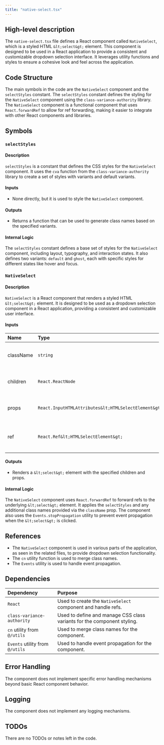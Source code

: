 ```yaml
---
title: "native-select.tsx"
---
```


## High-level description

The `native-select.tsx` file defines a React component called `NativeSelect`, which is a styled HTML `&lt;select&gt;` element. This component is designed to be used in a React application to provide a consistent and customizable dropdown selection interface. It leverages utility functions and styles to ensure a cohesive look and feel across the application.

## Code Structure

The main symbols in the code are the `NativeSelect` component and the `selectStyles` constant. The `selectStyles` constant defines the styling for the `NativeSelect` component using the `class-variance-authority` library. The `NativeSelect` component is a functional component that uses `React.forwardRef` to allow for ref forwarding, making it easier to integrate with other React components and libraries.

## Symbols

### `selectStyles`
#### Description
`selectStyles` is a constant that defines the CSS styles for the `NativeSelect` component. It uses the `cva` function from the `class-variance-authority` library to create a set of styles with variants and default variants.

#### Inputs
- None directly, but it is used to style the `NativeSelect` component.

#### Outputs
- Returns a function that can be used to generate class names based on the specified variants.

#### Internal Logic
The `selectStyles` constant defines a base set of styles for the `NativeSelect` component, including layout, typography, and interaction states. It also defines two variants: `default` and `ghost`, each with specific styles for different states like hover and focus.

### `NativeSelect`
#### Description
`NativeSelect` is a React component that renders a styled HTML `&lt;select&gt;` element. It is designed to be used as a dropdown selection component in a React application, providing a consistent and customizable user interface.

#### Inputs
| Name      | Type                                           | Description                                      |
|:----------|:----------------------------------------------|:-------------------------------------------------|
| className | `string`                                       | Additional class names to apply to the component.|
| children  | `React.ReactNode`                              | The options to be rendered within the `&lt;select&gt;`.|
| props     | `React.InputHTMLAttributes&lt;HTMLSelectElement&gt;` | Additional props to be passed to the `&lt;select&gt;`. |
| ref       | `React.Ref&lt;HTMLSelectElement&gt;`                 | Ref to be forwarded to the `&lt;select&gt;` element.   |

#### Outputs
- Renders a `&lt;select&gt;` element with the specified children and props.

#### Internal Logic
The `NativeSelect` component uses `React.forwardRef` to forward refs to the underlying `&lt;select&gt;` element. It applies the `selectStyles` and any additional class names provided via the `className` prop. The component also uses the `Events.stopPropagation` utility to prevent event propagation when the `&lt;select&gt;` is clicked.

## References

- The `NativeSelect` component is used in various parts of the application, as seen in the related files, to provide dropdown selection functionality.
- The `cn` utility function is used to merge class names.
- The `Events` utility is used to handle event propagation.

## Dependencies

| Dependency                  | Purpose                                                                 |
|:----------------------------|:------------------------------------------------------------------------|
| `React`                     | Used to create the `NativeSelect` component and handle refs.            |
| `class-variance-authority`  | Used to define and manage CSS class variants for the component styling. |
| `cn` utility from `@/utils` | Used to merge class names for the component.                            |
| `Events` utility from `@/utils` | Used to handle event propagation for the component.                  |

## Error Handling

The component does not implement specific error handling mechanisms beyond basic React component behavior.

## Logging

The component does not implement any logging mechanisms.

## TODOs

There are no TODOs or notes left in the code.